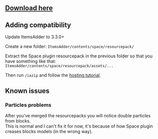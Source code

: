 
## [Download here](https://www.spigotmc.org/resources/space.59572/)

## Adding compatibility


<Warning>
Update ItemsAdder to 3.3.0+
</Warning>


Create a new folder: `ItemsAdder/contents/space/resourcepack/`

Extract the Space plugin resourcepack in the previous folder so that you have something like that:\
`ItemsAdder/contents/space/resourcepack/assets/...`

Then run `/iazip` and follow the [hosting tutorial](../../plugin-usage/resourcepack-hosting/).

## Known issues

### Particles problems

After you've merged the resourcepacks you will notice double particles from blocks.\
This is normal and I can't fix it for now, it's because of how Space plugin creases blocks models (in the wrong way).